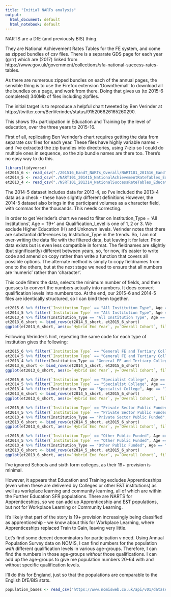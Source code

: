 ```yaml
---
title: "Initial NARTs analysis"
output:
  html_document: default
  html_notebook: default
---
```


NARTS are a DfE (and previously BIS) thing.

They are National Achievement Rates Tables for the FE system, and come as zipped bundles of csv files. There is a separate GDS page for each year (grrr) which are (2017) linked from https://www.gov.uk/government/collections/sfa-national-success-rates-tables.

As there are numerous zipped bundles on each of the annual pages, the sensible thing is to use the Firefox extension 'Downthemall' to download all the bundles on a page, and work from there. Doing that gives us (to 2015-6 completed) 340Mb of files including zipfiles.

The initial target is to reproduce a helpful chart tweeted by Ben Verinder at https://twitter.com/BenVerinder/status/915206826165260290.

This shows 19+ participation in Education and Training by the level of education, over the three years to 2015-16.

First of all, replicating Ben Verinder's chart requires getting the data from separate csv files for each year. These files have highly variable names - and I've extracted the zip bundles into directories, using 7-zip so I could do multiple ones in sequence, so the zip bundle names are there too. There's no easy way to do this.

```r
library(tidyverse)
et2015_6 <- read_csv("./201516_EandT_NARTs_Overall/NART101_201516_EandT_Overall_Headline.csv")
et2014_5 <- read_csv("./NART101_201415_NationalAchievementRateTables_EducationAndTraining_Overall_Headline/NART101_201415_NationalAchievementRateTables_EducationAndTraining_Overall_Headline.csv")
et2013_4 <- read_csv("./NSRT101_201314_NationalSuccessRateTables_EducationAndTraining_Overall_Headline_SuccessRates/NSRT101_201314_NationalSuccessRateTables_EducationAndTraining_Overall_Headline_SuccessRates.csv")
```

The 2014-5 dataset includes data for 2013-4, so I've included the 2013-4 data as a check - these have slightly different definitions.However, the 2014-5 dataset also brings in the participant volumes as a character field, with commas for the thousands. This needs correcting.

In order to get Verinder's chart we need to filter on Institution_Type = 'All Institutions', Age = '19+' and Qualification_Level is one of 1, 2 or 3. We exclude Higher Education (H) and Unknown levels. Verinder notes that there are substantial differences by Institution_Type in the trends. So, I am not over-writing the data file with the filtered data, but leaving it for later. Prior data exists but is even less compatible in format. The fieldnames are slightly (but significantly) different between years, so, for now, it's easier to write code and amend on copy rather than write a function that covers all possible options. The alternate method is simply to copy fieldnames from one to the others, but at the next stage we need to ensure that all numbers are 'numeric' rather than 'character'.

This code filters the data, selects the minimum number of fields, and then guesses to convert the numbers actually into numbers. It does convert qualification levels into numbers too. At the end, our 2015-6 and 2014-5 files are identically structured, so I can bind them together.

```r
et2015_6 %>% filter(`Institution Type` == "All Institution Type", Age == "19+", `Qualification Level` %in% c(1,2,3)) %>%  select(`Hybrid End Year`, `Qualification Level`, `Overall Cohort`) %>% type_convert()-> et2015_6_short
et2014_5 %>% filter(`Institution Type` == "All Institution Type", Age == "19+", `Qualification Level` %in% c(1,2,3)) %>%  select(`Hybrid End Year`, `Qualification Level`, `Overall Cohort`) %>% type_convert()-> et2014_5_short
et2013_4 %>% filter(Institution_Type == "All Institution Type", Age == "19+", Qualification_Level %in% c(1,2,3)) %>%  select(Hybrid_End_Year, Qualification_Level, `Overall_Leavers`) %>% type_convert() -> et2013_4_short
et2013_6_short <- bind_rows(et2014_5_short, et2015_6_short)
ggplot(et2013_6_short, aes(x=`Hybrid End Year`, y=`Overall Cohort`, fill=as.factor(`Qualification Level`))) + geom_bar(position="dodge", stat="identity") + scale_y_continuous(labels=scales::comma_format()) + theme_minimal() + labs(x="", y="", title="19+ Education & Training participation by level 2013-2016", subtitle="All Institution Types \nAfter an example by Ben Verinder", caption = "Source: National Achievement Rates Tables") + guides(fill=guide_legend(direction="horizontal", title="Qualification Level")) + theme(legend.position="top")
```

Following Verinder's hint, repeating the same code for each type of institution gives the following: 

```r
et2015_6 %>% filter(`Institution Type` == "General FE and Tertiary College", Age == "19+", `Qualification Level` %in% c(1,2,3)) %>%  select(`Hybrid End Year`, `Qualification Level`, `Overall Cohort`) %>% type_convert()-> et2015_6_short
et2014_5 %>% filter(`Institution Type` == "General FE and Tertiary College", Age == "19+", `Qualification Level` %in% c(1,2,3)) %>%  select(`Hybrid End Year`, `Qualification Level`, `Overall Cohort`) %>% type_convert()-> et2014_5_short
et2013_4 %>% filter(Institution_Type == "General FE and Tertiary College", Age == "19+", Qualification_Level %in% c(1,2,3)) %>%  select(Hybrid_End_Year, Qualification_Level, `Overall_Leavers`) %>% type_convert() -> et2013_4_short
et2013_6_short <- bind_rows(et2014_5_short, et2015_6_short)
ggplot(et2013_6_short, aes(x=`Hybrid End Year`, y=`Overall Cohort`, fill=as.factor(`Qualification Level`))) + geom_bar(position="dodge", stat="identity") + scale_y_continuous(labels=scales::comma_format()) + theme_minimal() + labs(x="", y="", title="19+ Education & Training participation by level 2013-2016", subtitle="General FE and Tertiary College \nAfter an example by Ben Verinder", caption = "Source: National Achievement Rates Tables") + guides(fill=guide_legend(direction="horizontal", title="Qualification Level")) + theme(legend.position="top")
```

```r
et2015_6 %>% filter(`Institution Type` == "Specialist College", Age == "19+", `Qualification Level` %in% c(1,2,3)) %>%  select(`Hybrid End Year`, `Qualification Level`, `Overall Cohort`) %>% type_convert()-> et2015_6_short
et2014_5 %>% filter(`Institution Type` == "Specialist College", Age == "19+", `Qualification Level` %in% c(1,2,3)) %>%  select(`Hybrid End Year`, `Qualification Level`, `Overall Cohort`) %>% type_convert()-> et2014_5_short
et2013_4 %>% filter(Institution_Type == "Specialist College", Age == "19+", Qualification_Level %in% c(1,2,3)) %>%  select(Hybrid_End_Year, Qualification_Level, `Overall_Leavers`) %>% type_convert() -> et2013_4_short
et2013_6_short <- bind_rows(et2014_5_short, et2015_6_short)
ggplot(et2013_6_short, aes(x=`Hybrid End Year`, y=`Overall Cohort`, fill=as.factor(`Qualification Level`))) + geom_bar(position="dodge", stat="identity") + scale_y_continuous(labels=scales::comma_format()) + theme_minimal() + labs(x="", y="", title="19+ Education & Training participation by level 2013-2016", subtitle="Specialist Colleges \nAfter an example by Ben Verinder", caption = "Source: National Achievement Rates Tables") + guides(fill=guide_legend(direction="horizontal", title="Qualification Level")) + theme(legend.position="top")
```
```r
et2015_6 %>% filter(`Institution Type` == "Private Sector Public Funded", Age == "19+", `Qualification Level` %in% c(1,2,3)) %>%  select(`Hybrid End Year`, `Qualification Level`, `Overall Cohort`) %>% type_convert()-> et2015_6_short
et2014_5 %>% filter(`Institution Type` == "Private Sector Public Funded", Age == "19+", `Qualification Level` %in% c(1,2,3)) %>%  select(`Hybrid End Year`, `Qualification Level`, `Overall Cohort`) %>% type_convert()-> et2014_5_short
et2013_4 %>% filter(Institution_Type == "Private Sector Public Funded", Age == "19+", Qualification_Level %in% c(1,2,3)) %>%  select(Hybrid_End_Year, Qualification_Level, `Overall_Leavers`) %>% type_convert() -> et2013_4_short
et2013_6_short <- bind_rows(et2014_5_short, et2015_6_short)
ggplot(et2013_6_short, aes(x=`Hybrid End Year`, y=`Overall Cohort`, fill=as.factor(`Qualification Level`))) + geom_bar(position="dodge", stat="identity") + scale_y_continuous(labels=scales::comma_format()) + theme_minimal() + labs(x="", y="", title="19+ Education & Training participation by level 2013-2016", subtitle="Private Sector Public Funded \nAfter an example by Ben Verinder", caption = "Source: National Achievement Rates Tables") + guides(fill=guide_legend(direction="horizontal", title="Qualification Level")) + theme(legend.position="top")
```

```r
et2015_6 %>% filter(`Institution Type` == "Other Public Funded", Age == "19+", `Qualification Level` %in% c(1,2,3)) %>%  select(`Hybrid End Year`, `Qualification Level`, `Overall Cohort`) %>% type_convert()-> et2015_6_short
et2014_5 %>% filter(`Institution Type` == "Other Public Funded", Age == "19+", `Qualification Level` %in% c(1,2,3)) %>%  select(`Hybrid End Year`, `Qualification Level`, `Overall Cohort`) %>% type_convert()-> et2014_5_short
et2013_4 %>% filter(Institution_Type == "Other Public Funded", Age == "19+", Qualification_Level %in% c(1,2,3)) %>%  select(Hybrid_End_Year, Qualification_Level, `Overall_Leavers`) %>% type_convert() -> et2013_4_short
et2013_6_short <- bind_rows(et2014_5_short, et2015_6_short)
ggplot(et2013_6_short, aes(x=`Hybrid End Year`, y=`Overall Cohort`, fill=as.factor(`Qualification Level`))) + geom_bar(position="dodge", stat="identity") + scale_y_continuous(labels=scales::comma_format()) + theme_minimal() + labs(x="", y="", title="19+ Education & Training participation by level 2013-2016", subtitle="Other Public Funded \nAfter an example by Ben Verinder", caption = "Source: National Achievement Rates Tables") + guides(fill=guide_legend(direction="horizontal", title="Qualification Level")) + theme(legend.position="top")
```

I've ignored Schools and sixth form colleges, as their 19+ provision is minimal.

However, it appears that Education and Training excludes Apprenticeships (even when these are delivered by Colleges or other E&T institutions) as well as workplace learning and community learning, all of which are within the Further Education SFR populations. There are NARTS for Apprenticeships, so we can add up Apprenticeship and E&T populations, but not for Workplace Learning or Community Learning.

It's likely that part of the story is 19+ provision increasingly being classified as apprenticeship - we know about this for Workplace Learning, where Apprenticeships replaced Train to Gain, leaving very little.

Let's find some decent denominators for participation v need. Using Annual Population Survey data on NOMIS, I can find numbers for the population *with* different qualification levels in various age-groups. Therefore, I can find the numbers in those age-groups *without* those qualifications. I can add up the age-groups to give me population numbers 20-64 with and without specific qualification levels.

I'll do this for England, just so that the populations are comparable to the English DfE/BIS stats.

```r
population_bases <- read_csv("https://www.nomisweb.co.uk/api/v01/dataset/NM_17_1.data.csv?geography=2092957699&date=latestMINUS49,latestMINUS45,latestMINUS41,latestMINUS37,latestMINUS33,latestMINUS29,latestMINUS25,latestMINUS21,latestMINUS17,latestMINUS13,latestMINUS9,latestMINUS5,latestMINUS1&cell=403899649...403899655,403899905...403899911,403900161...403900167,403900417...403900423,403900673...403900679&measures=20100,20701&signature=NPK-5485242523029816119d0d:0x5630b7fb05697aab74c2b958d53bd040db10a87a")
```

